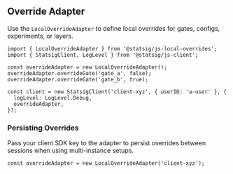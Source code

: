 ## Override Adapter

Use the `LocalOverrideAdapter` to define local overrides for gates, configs, experiments, or layers.

```tsx
import { LocalOverrideAdapter } from '@statsig/js-local-overrides';
import { StatsigClient, LogLevel } from '@statsig/js-client';

const overrideAdapter = new LocalOverrideAdapter();
overrideAdapter.overrideGate('gate_a', false);
overrideAdapter.overrideGate('gate_b', true);

const client = new StatsigClient('client-xyz', { userID: 'a-user' }, {
  logLevel: LogLevel.Debug,
  overrideAdapter,
});
```

### Persisting Overrides

Pass your client SDK key to the adapter to persist overrides between sessions when using multi-instance setups.

```tsx
const overrideAdapter = new LocalOverrideAdapter('client-xyz');
```
